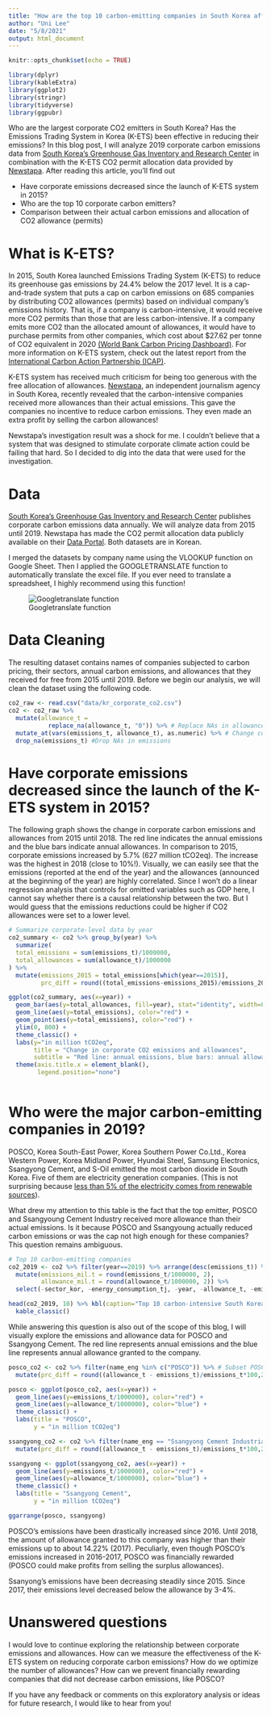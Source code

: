 ```yaml
---
title: "How are the top 10 carbon-emitting companies in South Korea affected by the emissions trading system (K-ETS)?"
author: "Uni Lee"
date: "5/8/2021"
output: html_document
---
```


```r
knitr::opts_chunk$set(echo = TRUE)

library(dplyr)
library(kableExtra)
library(ggplot2)
library(stringr)
library(tidyverse)
library(ggpubr)
```

Who are the largest corporate CO2 emitters in South Korea? Has the Emissions Trading System in Korea (K-ETS) been effective in reducing their emissions? In this blog post, I will analyze 2019 corporate carbon emissions data from [South Korea's Greenhouse Gas Inventory and Research Center](http://www.gir.go.kr/home/index.do?menuId=37) in combination with the K-ETS CO2 permit allocation data provided by [Newstapa](https://data.newstapa.org/datasets/%EC%98%A8%EC%8B%A4%EA%B0%80%EC%8A%A4-%EB%B0%B0%EC%B6%9C%EA%B6%8C-%ED%95%A0%EB%8B%B9%EB%9F%89). After reading this article, you'll find out 

* Have corporate emissions decreased since the launch of K-ETS system in 2015?  
* Who are the top 10 corporate carbon emitters? 
* Comparison between their actual carbon emissions and allocation of CO2 allowance (permits)


# What is K-ETS? 

In 2015, South Korea launched Emissions Trading System (K-ETS) to reduce its greenhouse gas emissions by 24.4% below the 2017 level. It is a cap-and-trade system that puts a cap on carbon emissions on 685 companies by distributing CO2 allowances (permits) based on individual company's emissions history. That is, if a company is carbon-intensive, it would receive more CO2 permits than those that are less carbon-intensive. If a company emits more CO2 than the allocated amount of allowances, it would have to purchase permits from other companies, which cost about $27.62 per tonne of CO2 equivalent in 2020 [(World Bank Carbon Pricing Dashboard)](https://carbonpricingdashboard.worldbank.org/map_data). For more information on K-ETS system, check out the latest report from the [International Carbon Action Partnership (ICAP)](https://icapcarbonaction.com/en/?option=com_etsmap&task=export&format=pdf&layout=list&systems%5B%5D=47).

K-ETS system has received much criticism for being too generous with the free allocation of allowances. [Newstapa](https://newstapa.org/article/eRQBR), an independent journalism agency in South Korea, recently revealed that the carbon-intensive companies received more allowances than their actual emissions. This gave the companies no incentive to reduce carbon emissions. They even made an extra profit by selling the carbon allowances! 

Newstapa's investigation result was a shock for me. I couldn't believe that a system that was designed to stimulate corporate climate action could be failing that hard. So I decided to dig into the data that were used for the investigation. 

# Data 

[South Korea's Greenhouse Gas Inventory and Research Center](http://www.gir.go.kr/home/index.do?menuId=37) publishes corporate carbon emissions data annually. We will analyze data from 2015 until 2019. Newstapa has made the CO2 permit allocation data publicly available on their [Data Portal](https://data.newstapa.org/datasets/%EC%98%A8%EC%8B%A4%EA%B0%80%EC%8A%A4-%EB%B0%B0%EC%B6%9C%EA%B6%8C-%ED%95%A0%EB%8B%B9%EB%9F%89). Both datasets are in Korean. 

I merged the datasets by company name using the VLOOKUP function on Google Sheet. Then I applied the GOOGLETRANSLATE function to automatically translate the excel file. If you ever need to translate a spreadsheet, I highly recommend using this function! 

![Googletranslate function](figure/googletranslate.png)

# Data Cleaning

The resulting dataset contains names of companies subjected to carbon pricing, their sectors, annual carbon emissions, and allowances that they received for free from 2015 until 2019. Before we begin our analysis, we will clean the dataset using the following code.

```r
co2_raw <- read.csv("data/kr_corporate_co2.csv")
co2 <- co2_raw %>%
  mutate(allowance_t =
           replace_na(allowance_t, "0")) %>% # Replace NAs in allowance with 0 
  mutate_at(vars(emissions_t, allowance_t), as.numeric) %>% # Change column types
  drop_na(emissions_t) #Drop NAs in emissions
```

# Have corporate emissions decreased since the launch of the K-ETS system in 2015?  

The following graph shows the change in corporate carbon emissions and allowances from 2015 until 2018. The red line indicates the annual emissions and the blue bars indicate annual allowances. In comparison to 2015, corporate emissions increased by 5.7% (627 million tCO2eq). The increase was the highest in 2018 (close to 10%!). Visually, we can easily see that the emissions (reported at the end of the year) and the allowances (announced at the beginning of the year) are highly correlated. Since I won't do a linear regression analysis that controls for omitted variables such as GDP here, I cannot say whether there is a causal relationship between the two. But I would guess that the emissions reductions could be higher if CO2 allowances were set to a lower level. 

```r
# Summarize corporate-level data by year
co2_summary <- co2 %>% group_by(year) %>%
  summarize(
  total_emissions = sum(emissions_t)/1000000,
  total_allowances = sum(allowance_t)/1000000
) %>% 
  mutate(emissions_2015 = total_emissions[which(year==2015)],
         prc_diff = round((total_emissions-emissions_2015)/emissions_2015*100, 2)) # Calculate percentage difference relative to 2015

ggplot(co2_summary, aes(x=year)) +
  geom_bar(aes(y=total_allowances, fill=year), stat="identity", width=0.65) +
  geom_line(aes(y=total_emissions), color="red") +
  geom_point(aes(y=total_emissions), color="red") +
  ylim(0, 800) + 
  theme_classic() + 
  labs(y="in million tCO2eq",
       title = "Change in corporate CO2 emissions and allowances",
       subtitle = "Red line: annual emissions, blue bars: annual allowances") + 
  theme(axis.title.x = element_blank(),
        legend.position="none") 
  
```

# Who were the major carbon-emitting companies in 2019? 

POSCO,  Korea South-East Power, Korea Southern Power Co.Ltd., Korea Western Power, Korea Midland Power, Hyundai Steel, Samsung Electronics, Ssangyong Cement, and S-Oil emitted the most carbon dioxide in South Korea. Five of them are electricity generation companies. (This is not surprising because [less than 5% of the electricity comes from renewable sources](https://www.index.go.kr/unify/idx-info.do?idxCd=4292)). 

What drew my attention to this table is the fact that the top emitter, POSCO and Ssangyoung Cement Industry received more allowance than their actual emissions. Is it because POSCO and Ssangyoung actually reduced carbon emissions or was the cap not high enough for these companies? This question remains ambiguous. 

```r
# Top 10 carbon-emitting companies
co2_2019 <- co2 %>% filter(year==2019) %>% arrange(desc(emissions_t)) %>%
  mutate(emissions_mil.t = round(emissions_t/1000000, 2),
         allowance_mil.t = round(allowance_t/1000000, 2)) %>%
  select(-sector_kor, -energy_consumption_tj, -year, -allowance_t, -emissions_t, -sector_eng_big)

head(co2_2019, 10) %>% kbl(caption="Top 10 carbon-intensive South Korean companies in 2019") %>%
  kable_classic()
```

While answering this question is also out of the scope of this blog, I will visually explore the emissions and allowance data for POSCO and Ssangyong Cement. The red line represents annual emissions and the blue line represents annual allowance granted to the company. 

```r
posco_co2 <- co2 %>% filter(name_eng %in% c("POSCO")) %>% # Subset POSCO data 
  mutate(prc_diff = round((allowance_t - emissions_t)/emissions_t*100,2)) # Calculate difference between emissions and allowance in each year

posco <- ggplot(posco_co2, aes(x=year)) + 
  geom_line(aes(y=emissions_t/1000000), color="red") +
  geom_line(aes(y=allowance_t/1000000), color="blue") +
  theme_classic() +
  labs(title = "POSCO",
       y = "in million tCO2eq") 

ssangyong_co2 <- co2 %>% filter(name_eng == "Ssangyong Cement Industrial Co., Ltd.") %>% 
  mutate(prc_diff = round((allowance_t - emissions_t)/emissions_t*100,2)) 

ssangyong <- ggplot(ssangyong_co2, aes(x=year)) + 
  geom_line(aes(y=emissions_t/1000000), color="red") +
  geom_line(aes(y=allowance_t/1000000), color="blue") +
  theme_classic() +
  labs(title = "Ssangyong Cement",
       y = "in million tCO2eq") 

ggarrange(posco, ssangyong)
``` 

POSCO's emissions have been drastically increased since 2016. Until 2018, the amount of allowance granted to this company was higher than their emissions up to about 14.22% (2017). Peculiarly, even though POSCO's emissions increased in 2016-2017, POSCO was financially rewarded (POSCO could make profits from selling the surplus allowances). 

Ssanyong's emissions have been decreasing steadily since 2015. Since 2017, their emissions level decreased below the allowance by 3-4%.

# Unanswered questions

I would love to continue exploring the relationship between corporate emissions and allowances. How can we measure the effectiveness of the K-ETS system on reducing corporate carbon emissions? How do we optimize the number of allowances? How can we prevent financially rewarding companies that did not decrease carbon emissions, like POSCO? 

If you have any feedback or comments on this exploratory analysis or ideas for future research, I would like to hear from you! 
